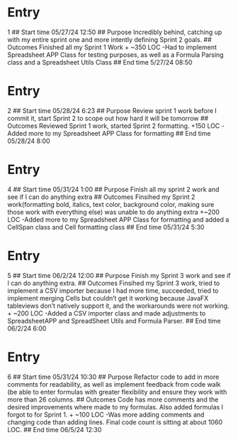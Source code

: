 # Entry
1
## Start time
05/27/24 12:50
## Purpose
Incredibly behind, catching up with my entire sprint one and more intently defining Sprint 2 goals.
## Outcomes
Finished all my Sprint 1 Work
+ ~350 LOC
-Had to implement Spreadsheet APP Class for testing purposes, as well as a Formula Parsing class and a Spreadsheet Utils Class
## End time
5/27/24 08:50


# Entry
2
## Start time
05/28/24 6:23
## Purpose
Review sprint 1 work before I commit it, start Sprint 2 to scope out how hard it will be tomorrow
## Outcomes
Reviewed Sprint 1 work,  started Sprint 2 formatting.
+150 LOC 
-Added more to my Spreadsheet APP Class for formatting
## End time
05/28/24 8:00

# Entry
4
## Start time
05/31/24 1:00
## Purpose
Finish all my sprint 2 work and see if I can do anything extra 
## Outcomes
Finsihed my Sprint 2 work(formatting bold, italics, text color, background color, making sure those work with everything else) was unable to do anything extra 
+~200 LOC 
-Added more to my Spreadsheet APP Class for formatting and added a CellSpan class and Cell formatting class
## End time
05/31/24 5:30

# Entry
5
## Start time
06/2/24 12:00
## Purpose
Finish my Sprint 3 work and see if I can do anything extra.
## Outcomes
Finsihed my Sprint 3 work, tried to implement a CSV importer because I had more time, succeeded, tried to implement merging Cells but couldn't get it working because JavaFX tableviews don't natively support it, and the workarounds were not working.
+ ~200 LOC 
-Added a CSV importer class and made adjustments to SpreadsheetAPP and SpreadSheet Utils and Formula Parser.
## End time
06/2/24 6:00


# Entry
6
## Start time
05/31/24 10:30
## Purpose
Refactor code to add in more comments for readability, as well as implement feedback from code walk (be able to enter formulas with greater flexibility and ensure they work with more than 26 columns.
## Outcomes
Code has more comments and the desired improvements where made to my formulas. Also added formulas I forgot to for Sprint 1.
+ ~100 LOC 
-Was more adding comments and changing code than adding lines. Final code count is sitting at about 1060 LOC.
## End time
06/5/24 12:30
